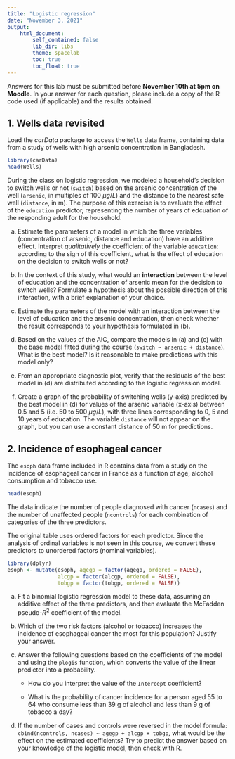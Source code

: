 ```yaml
---
title: "Logistic regression"
date: "November 3, 2021"
output:
    html_document:
        self_contained: false
        lib_dir: libs
        theme: spacelab
        toc: true
        toc_float: true
---
```


Answers for this lab must be submitted before **November 10th at 5pm on Moodle**. In your answer for each question, please include a copy of the R code used (if applicable) and the results obtained.


## 1. Wells data revisited

Load the *carData* package to access the `Wells` data frame, containing data from a study of wells with high arsenic concentration in Bangladesh.

```r
library(carData)
head(Wells)
```

During the class on logistic regression, we modeled a household's decision to switch wells or not (`switch`) based on the arsenic concentration of the well (`arsenic`, in multiples of 100 $\mu g/L$) and the distance to the nearest safe well (`distance`, in m). The purpose of this exercise is to evaluate the effect of the `education` predictor, representing the number of years of edcuation of the responding adult for the household.

a) Estimate the parameters of a model in which the three variables (concentration of arsenic, distance and education) have an additive effect. Interpret *qualitatively* the coefficient of the variable `education`: according to the sign of this coefficient, what is the effect of education on the decision to switch wells or not?

b) In the context of this study, what would an **interaction** between the level of education and the concentration of arsenic mean for the decision to switch wells? Formulate a hypothesis about the possible direction of this interaction, with a brief explanation of your choice.

c) Estimate the parameters of the model with an interaction between the level of education and the arsenic concentration, then check whether the result corresponds to your hypothesis formulated in (b).

d) Based on the values of the AIC, compare the models in (a) and (c) with the base model fitted during the course (`switch ~ arsenic + distance`). What is the best model? Is it reasonable to make predictions with this model only?

e) From an appropriate diagnostic plot, verify that the residuals of the best model in (d) are distributed according to the logistic regression model.

f) Create a graph of the probability of switching wells (y-axis) predicted by the best model in (d) for values of the arsenic variable (x-axis) between 0.5 and 5 (i.e. 50 to 500 $\mu g/L$), with three lines corresponding to 0, 5 and 10 years of education. The variable `distance` will not appear on the graph, but you can use a constant distance of 50 m for predictions.


## 2. Incidence of esophageal cancer

The `esoph` data frame included in R contains data from a study on the incidence of esophageal cancer in France as a function of age, alcohol consumption and tobacco use.

```r
head(esoph)
```

The data indicate the number of people diagnosed with cancer (`ncases`) and the number of unaffected people (`ncontrols`) for each combination of categories of the three predictors.

The original table uses ordered factors for each predictor. Since the analysis of ordinal variables is not seen in this course, we convert these predictors to unordered factors (nominal variables).

```r
library(dplyr)
esoph <- mutate(esoph, agegp = factor(agegp, ordered = FALSE),
                alcgp = factor(alcgp, ordered = FALSE),
                tobgp = factor(tobgp, ordered = FALSE))
```

a) Fit a binomial logistic regression model to these data, assuming an additive effect of the three predictors, and then evaluate the McFadden pseudo-$R^2$ coefficient of the model.

b) Which of the two risk factors (alcohol or tobacco) increases the incidence of esophageal cancer the most for this population? Justify your answer.

c) Answer the following questions based on the coefficients of the model and using the `plogis` function, which converts the value of the linear predictor into a probability.

   - How do you interpret the value of the `Intercept` coefficient?

   - What is the probability of cancer incidence for a person aged 55 to 64 who consume less than 39 g of alcohol and less than 9 g of tobacco a day?

d) If the number of cases and controls were reversed in the model formula: `cbind(ncontrols, ncases) ~ agegp + alcgp + tobgp`, what would be the effect on the estimated coefficients? Try to predict the answer based on your knowledge of the logistic model, then check with R.

